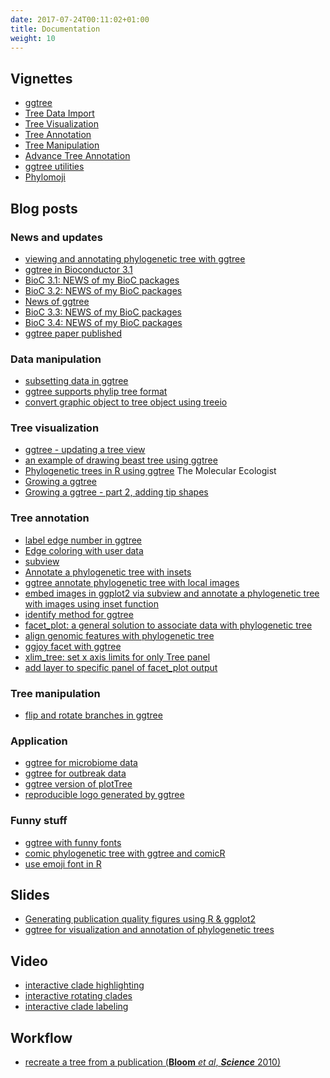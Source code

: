```yaml
---
date: 2017-07-24T00:11:02+01:00
title: Documentation
weight: 10
---
```




<link rel="stylesheet" href="https://guangchuangyu.github.io/css/font-awesome.min.css">

## <i class="fa fa-book"></i> Vignettes

+ [ggtree](https://bioconductor.org/packages/devel/bioc/vignettes/ggtree/inst/doc/ggtree.html)
+ [Tree Data Import](https://bioconductor.org/packages/devel/bioc/vignettes/ggtree/inst/doc/treeImport.html)
+ [Tree Visualization](https://bioconductor.org/packages/devel/bioc/vignettes/ggtree/inst/doc/treeVisualization.html)
+ [Tree Annotation](https://bioconductor.org/packages/devel/bioc/vignettes/ggtree/inst/doc/treeAnnotation.html)
+ [Tree Manipulation](https://bioconductor.org/packages/devel/bioc/vignettes/ggtree/inst/doc/treeManipulation.html)
+ [Advance Tree Annotation](https://bioconductor.org/packages/devel/bioc/vignettes/ggtree/inst/doc/advanceTreeAnnotation.html)
+ [ggtree utilities](https://bioconductor.org/packages/devel/bioc/vignettes/ggtree/inst/doc/ggtreeUtilities.html)
+ [Phylomoji](https://cran.r-project.org/web/packages/emojifont/vignettes/phylomoji.html)


## <i class="fa fa-wordpress"></i> Blog posts

### <i class="fa fa-angle-double-right"></i> News and updates

+ [viewing and annotating phylogenetic tree with ggtree](https://guangchuangyu.github.io/2014/12/viewing-and-annotating-phylogenetic-tree-with-ggtree)
+ [ggtree in Bioconductor 3.1](https://guangchuangyu.github.io/2015/01/ggtree-in-bioconductor-3.1)
+ [BioC 3.1: NEWS of my BioC packages](https://guangchuangyu.github.io/2015/04/bioc-31-news-of-my-bioc-packages)
+ [BioC 3.2: NEWS of my BioC packages](https://guangchuangyu.github.io/2015/10/bioc-32-news-of-my-bioc-packages)
+ [News of ggtree](https://guangchuangyu.github.io/2015/12/news-of-ggtree)
+ [BioC 3.3: NEWS of my BioC packages](https://guangchuangyu.github.io/2016/05/bioc-33-news-of-my-bioc-packages/)
+ [BioC 3.4: NEWS of my BioC packages](https://guangchuangyu.github.io/2016/10/bioc-34-news-of-my-bioc-packages)
+ [ggtree paper published](https://guangchuangyu.github.io/2016/08/ggtree-paper-published)

### <i class="fa fa-angle-double-right"></i> Data manipulation

+ [subsetting data in ggtree](https://guangchuangyu.github.io/2015/09/subsetting-data-in-ggtree)
+ [ggtree supports phylip tree format](https://guangchuangyu.github.io/2016/01/ggtree-supports-phylip-tree-format)
+ [convert graphic object to tree object using treeio](http://guangchuangyu.github.io/2017/01/convert-graphic-object-to-tree-object-using-treeio/)

### <i class="fa fa-angle-double-right"></i> Tree visualization

+ [ggtree - updating a tree view](https://guangchuangyu.github.io/2015/02/ggtree---updating-a-tree-view/)
+ [an example of drawing beast tree using ggtree](https://guangchuangyu.github.io/2015/04/an-example-of-drawing-beast-tree-using-ggtree)
+ [Phylogenetic trees in R using ggtree](http://www.molecularecologist.com/2017/02/phylogenetic-trees-in-r-using-ggtree/) <i class="fa fa-arrow-left"></i> The Molecular Ecologist
+ [Growing a ggtree](https://phe-bioinformatics.github.io/blog/2017/06/14/ggtree_exploration)
+ [Growing a ggtree - part 2, adding tip shapes](https://phe-bioinformatics.github.io/blog/2017/07/07/ggtree_part2)

### <i class="fa fa-angle-double-right"></i> Tree annotation

+ [label edge number in ggtree](https://guangchuangyu.github.io/2016/01/label-edge-number-in-ggtree)
+ [Edge coloring with user data](http://guangchuangyu.github.io/2016/12/edge-coloring-with-user-data/)
+ [subview](https://guangchuangyu.github.io/2015/08/subview)
+ [Annotate a phylogenetic tree with insets](https://guangchuangyu.github.io/2016/01/annotate-a-phylogenetic-tree-with-insets)
+ [ggtree annotate phylogenetic tree with local images](https://guangchuangyu.github.io/2015/08/ggtree-annotate-phylogenetic-tree-with-local-images)
+ [embed images in ggplot2 via subview and annotate a phylogenetic tree with images using inset function](https://guangchuangyu.github.io/2016/03/embed-images-in-ggplot2-via-subview-and-annotate-a-phylogenetic-tree-with-images-using-inset-function)
+ [identify method for ggtree](https://guangchuangyu.github.io/2016/06/identify-method-for-ggtree)
+ [facet_plot: a general solution to associate data with phylogenetic tree](https://guangchuangyu.github.io/2016/10/facet_plot-a-general-solution-to-associate-data-with-phylogenetic-tree/)
+ [align genomic features with phylogenetic tree](https://guangchuangyu.github.io/2016/11/align-genomic-features-with-phylogenetic-tree/)
+ [ggjoy facet with ggtree](https://stackoverflow.com/questions/45384281/ggjoy-facet-with-ggtree)
+ [xlim_tree: set x axis limits for only Tree panel](https://guangchuangyu.github.io/2016/10/xlim_tree-set-x-axis-limits-for-only-tree-panel/)
+ [add layer to specific panel of facet_plot output](https://guangchuangyu.github.io/2016/12/add-layer-to-specific-panel-of-facet_plot-output/)


### <i class="fa fa-angle-double-right"></i> Tree manipulation

+ [flip and rotate branches in ggtree](https://guangchuangyu.github.io/2015/07/flip-and-rotate-branches-in-ggtree)

### <i class="fa fa-angle-double-right"></i> Application

+ [ggtree for microbiome data](https://guangchuangyu.github.io/2016/09/ggtree-for-microbiome-data/)
+ [ggtree for outbreak data](https://guangchuangyu.github.io/2016/09/ggtree-for-outbreak-data/)
+ [ggtree version of plotTree](http://guangchuangyu.github.io/2016/12/ggtree-version-of-plottree/)
+ [reproducible logo generated by ggtree](https://guangchuangyu.github.io/2016/10/reproducible-logo-generated-by-ggtree)


### <i class="fa fa-angle-double-right"></i> Funny stuff

+ [ggtree with funny fonts](https://guangchuangyu.github.io/2015/06/ggtree-with-funny-fonts)
+ [comic phylogenetic tree with ggtree and comicR](https://guangchuangyu.github.io/2015/09/comic-phylogenetic-tree-with-ggtree-and-comicr)
+ [use emoji font in R](https://guangchuangyu.github.io/2015/12/use-emoji-font-in-r)


## <i class="fa fa-slideshare"></i> Slides

+ [Generating publication quality figures using R & ggplot2](https://guangchuangyu.github.io/presentation/2014-ggplot2/)
+ [ggtree for visualization and annotation of phylogenetic trees](https://guangchuangyu.github.io/presentation/2016-ggtree-chinar/)

## <i class="fa fa-youtube-play"></i> Video

+ [interactive clade highlighting](https://www.youtube.com/watch?v=KcF8Ec38mzI)
+ [interactive rotating clades](https://www.youtube.com/watch?v=lKNn4QlPO0E)
+ [interactive clade labeling](https://www.youtube.com/watch?v=SmcceRD_jxg)

## <i class="fa fa-gift"></i> Workflow

+ [recreate a tree from a publication (__Bloom__ *et al*, __*Science*__ 2010)](https://rpubs.com/gutijosh9430/124817)
